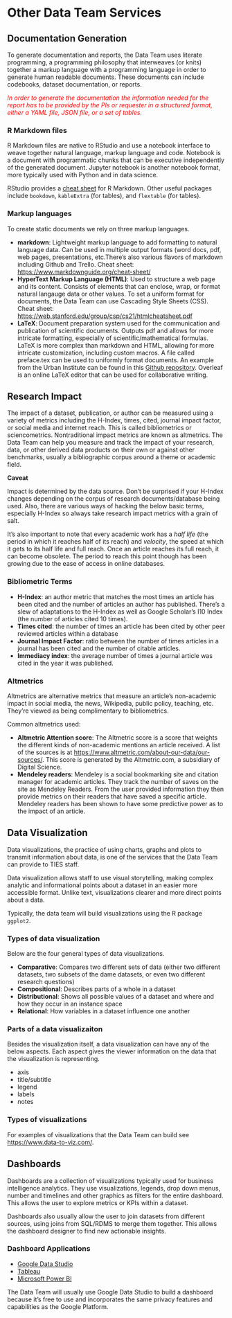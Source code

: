 # Other Data Team Services

## Documentation Generation

To generate documentation and reports, the Data Team uses literate programming, a programming philosophy that interweaves (or knits) together a markup language with a programming language in order to generate human readable documents. These documents can include codebooks, dataset documentation, or reports.

<span style="color:red">*In order to generate the documentation the information needed for the report has to be provided by the PIs or requester in a structured format, either a YAML file, JSON file, or a set of tables.*</span>

### R Markdown files

R Markdown files are native to RStudio and use a notebook interface to weave together natural language, markup language and code. Notebook is a document with programmatic chunks that can be executive independently of the generated document. Jupyter notebook is another notebook format, more typically used with Python and in data science.

RStudio provides a [cheat sheet](https://www.rstudio.com/wp-content/uploads/2015/02/rmarkdown-cheatsheet.pdf) for R Markdown. Other useful packages include `bookdown`, `kableExtra` (for tables), and `flextable` (for tables).

### Markup languages

To create static documents we rely on three markup languages. 

- **markdown**: Lightweight markup language to add formatting to natural language data. Can be used in multiple output formats (word docs, pdf, web pages, presentations, etc.There’s also various flavors of markdown including Github and Trello. Cheat sheet: <https://www.markdownguide.org/cheat-sheet/>
- **HyperText Markup Language (HTML)**: Used to structure a web page and its content. Consists of elements that can enclose, wrap, or format natural langauge data or other values. To set a uniform format for documents, the Data Team can use Cascading Style Sheets (CSS). Cheat sheet: <https://web.stanford.edu/group/csp/cs21/htmlcheatsheet.pdf>
- **LaTeX**: Document preparation system used for the communication and publication of scientific documents. Outputs pdf and allows for more intricate formatting, especially of scientific/mathematical formulas. LaTeX is more complex than markdown and HTML, allowing for more intricate customization, including custom macros. A file called preface.tex can be used to uniformly format documents. An example from the Urban Institute can be found in this [Github repository](https://github.com/UrbanInstitute/rmarkdown-factsheets). Overleaf is an online LaTeX editor that can be used for collaborative writing.

## Research Impact

The impact of a dataset, publication, or author can be measured using a variety of metrics including the H-Index, times, cited, journal impact factor, or social media and internet reach. This is called bibliometrics or sciencometrics. Nontraditional impact metrics are known as altmetrics.  The Data Team can help you measure and track the impact of your research, data, or other derived data products on their own or against other benchmarks, usually a bibliographic corpus around a theme or academic field.

**Caveat**

Impact is determined by the data source. Don’t be surprised if your H-Index changes depending on the corpus of research documents/database being used. Also, there are various ways of hacking the below basic terms, especially H-Index so always take research impact metrics with a grain of salt.

It’s also important to note that every academic work has a *half life* (the period in which it reaches half of its reach) and *velocity*, the speed at which it gets to its half life and full reach. Once an article reaches its full reach, it can become obsolete. The period to reach this point though has been growing due to the ease of access in online databases.

### Bibliometric Terms

- **H-Index**: an author metric that matches the most times an article has been cited and the number of articles an author has published. There’s a slew of adaptations to the H-Index as well as Google Scholar’s I10 Index (the number of articles cited 10 times).
- **Times cited**: the number of times an article has been cited by other peer reviewed articles within a database
- **Journal Impact Factor**: ratio between the number of times articles in a journal has been cited and the number of citable articles.
- **Immediacy index**: the average number of times a journal article was cited in the year it was published.

### Altmetrics

Altmetrics are alternative metrics that measure an article’s non-academic impact in social media, the news, Wikipedia, public policy, teaching, etc. They’re viewed as being complimentary to bibliometrics.

Common altmetrics used:

- **Altmetric Attention score**: The Altmetric score is a score that weights the different kinds of non-academic mentions an article received. A list of the sources is at <https://www.altmetric.com/about-our-data/our-sources/>. This score is generated by the Altmetric.com, a subsidiary of Digital Science.
- **Mendeley readers**: Mendeley is a social bookmarking site and citation manager for academic articles. They track the number of saves on the site as Mendeley Readers. From the user provided information they then provide metrics on their readers that have saved a specific article. Mendeley readers has been shown to have some predictive power as to the impact of an article.

## Data Visualization

Data visualizations, the practice of using charts, graphs and plots to transmit information about data, is one of the services that the Data Team can provide to TIES staff.

Data visualization allows staff to use visual storytelling, making complex analytic and informational points about a dataset in an easier more accessible format. Unlike text, visualizations clearer and more direct points about a data.

Typically, the data team will build visualizations using the R package `ggplot2`. 

### Types of data visualization

Below are the four general types of data visualizations. 

- **Comparative**: Compares two different sets of data (either two different datasets, two subsets of the dame datasets, or even two different research questions)
- **Compositional**: Describes parts of a whole in a dataset
- **Distributional**: Shows all possible values of a dataset and where and how they occur in an instance space
- **Relational**: How variables in a dataset influence one another

### Parts of a data visualizaiton

Besides the visualization itself, a data visualization can have any of the below aspects. Each aspect gives the viewer information on the data that the visualization is representing.

- axis
- title/subtitle
- legend
- labels
- notes

### Types of visualizations

For examples of visualizations that the Data Team can build see <https://www.data-to-viz.com/>. 

## Dashboards

Dashboards are a collection of visualizations typically used for business intelligence analytics. They use visualizations, legends, drop down menus, number and timelines and other graphics as filters for the entire dashboard. This allows the user to explore metrics or KPIs within a dataset.

Dashboards also usually allow the user to join datasets from different sources, using joins from SQL/RDMS to merge them together. This allows the dashboard designer to find new actionable insights.

### Dashboard Applications

- [Google Data Studio](https://datastudio.google.com/u/0/)
- [Tableau](https://www.tableau.com/)
- [Microsoft Power BI](https://powerbi.microsoft.com/en-us/)

The Data Team will usually use Google Data Studio to build a dashboard because it's free to use and incorporates the same privacy features and capabilities as the Google Platform.